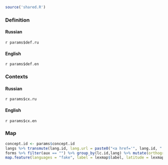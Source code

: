 ```r
source('shared.R')
```

### Definition {.tabset}
#### Russian
`r params$def.ru`

#### English
`r params$def.en`

### Contexts {.tabset}
#### Russian
`r params$cx.ru`

#### English
`r params$cx.en`

### Map
```r
concept.id <- params$concept.id
langs %>% transmute(lang.id, lang.url = paste0("<a href='", lang.id, ".html' target = '_blank'>",lang.name,"</a>")) -> langurls
forms %>% filter(aux == "") %>% group_by(lc.id,lang) %>% mutate(orthographic = paste(orthographic, collapse="; "), phonemic = paste(phonemic, collapse="; "), ipa = paste(ipa, collapse="; ")) %>% slice(1) %>% ungroup() %>% group_by(lex.id,lang) %>% mutate(orthographic = paste(orthographic, collapse=", "), phonemic = paste(phonemic, collapse=", "), ipa = paste(ipa, collapse=", ")) %>% slice(1) %>% ungroup() %>% filter(lc.id == concept.id) %>% transmute(lang = lang, glog = pull(filter(langs, lang.id == lang), lang.glog), lat = pull(filter(langs, lang.id == lang), latitude), long = pull(filter(langs, lang.id == lang), longitude), label = paste0(orthographic, " / ", phonemic, " / ", ipa), popup = pull(filter(langurls, lang.id == lang), lang.url), affil = pull(filter(langs, lang.id == lang), group)) -> lexmap
map.feature(languages = "fake", label = lexmap$label, latitude = lexmap$lat, longitude = lexmap$long, popup = lexmap$popup, features = lexmap$affil, label.hide = FALSE)
```